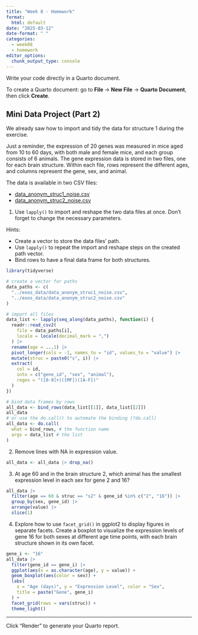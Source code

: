 ```yaml
---
title: "Week 8 - Homework"
format: 
  html: default
date: "2025-03-12"
date-format: " "
categories: 
  - week08
  - homework
editor_options: 
  chunk_output_type: console
---
```


Write your code directly in a Quarto document.

To create a Quarto document: go to **File** -> **New File** -> **Quarto Document**, then click **Create**.

## Mini Data Project (Part 2)

We already saw how to import and tidy the data for structure 1 during the exercise.

Just a reminder, the expression of 20 genes was measured in mice aged from 10 to 60 days, with both male and female mice, and each group consists of 6 animals. The gene expression data is stored in two files, one for each brain structure. Within each file, rows represent the different ages, and columns represent the gene, sex, and animal.

The data is available in two CSV files:

- [data_anonym_struc1_noise.csv](../exos_data/data_anonym_struc1_noise.csv)
- [data_anonym_struc2_noise.csv](../exos_data/data_anonym_struc2_noise.csv)

1. Use `lapply()` to import and reshape the two data files at once. Don't forget to change the necessary parameters.

Hints:

- Create a vector to store the data files' path.
- Use `lapply()` to repeat the import and reshape steps on the created path vector.
- Bind rows to have a final data frame for both structures.

```r
library(tidyverse)

# create a vector for paths
data_paths <- c(
  "../exos_data/data_anonym_struc1_noise.csv",
  "../exos_data/data_anonym_struc2_noise.csv"
)

# import all files
data_list <- lapply(seq_along(data_paths), function(i) {
  readr::read_csv2(
    file = data_paths[i],
    locale = locale(decimal_mark = ",")
  ) |>
  rename(age = ...1) |>
  pivot_longer(cols = -1, names_to = "id", values_to = "value") |>
  mutate(struc = paste0("s", i)) |>
  extract(
    col = id,
    into = c("gene_id", "sex", "animal"),
    regex = "([0-9]+)([MF])([A-F])"
  )
})

# bind data frames by rows
all_data <- bind_rows(data_list[[1]], data_list[[2]])
all_data
# or use the do.call() to automate the binding (?do.call)
all_data <- do.call(
  what = bind_rows, # the function name
  args = data_list # the list
)

```

2. Remove lines with NA in expression value.

```r
all_data <- all_data |> drop_na()
```

3. At age 60 and in the brain structure 2, which animal has the smallest expression level in each sex for gene 2 and 16?

```r
all_data |>
  filter(age == 60 & struc == "s2" & gene_id %in% c("2", "16")) |>
  group_by(sex, gene_id) |>
  arrange(value) |>
  slice(1)
```

4. Explore how to use `facet_grid()` in ggplot2 to display figures in separate facets.
Create a boxplot to visualize the expression levels of gene 16 for both sexes at different age time points, with each brain structure shown in its own facet.

```r
gene_i <- "16"
all_data |>
  filter(gene_id == gene_i) |>
  ggplot(aes(x = as.character(age), y = value)) +
  geom_boxplot(aes(color = sex)) +
  labs(
    x = "Age (days)", y = "Expression Level", color = "Sex",
    title = paste("Gene", gene_i)
  ) +
  facet_grid(rows = vars(struc)) +
  theme_light()
```


---

Click "Render" to generate your Quarto report.
